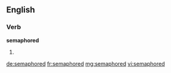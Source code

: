 ==English==

===Verb===
'''semaphored'''

# {{past of|semaphore}}

[[de:semaphored]]
[[fr:semaphored]]
[[mg:semaphored]]
[[vi:semaphored]]